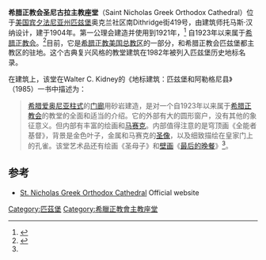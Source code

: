 {{Infobox historic site
| name = 希腊正教会圣尼古拉主教座堂
| designation1 = PHLF
| image = StNicholasGreekOrthodoxCathedralPittsburgh.jpg
| location = [[美国|美国]][[宾夕法尼亚州|宾夕法尼亚州]][[匹兹堡|匹兹堡]]奥克兰南Dithridge街419号
| lat_degrees=40|lat_minutes=26|lat_seconds=40.08|lat_direction=N|long_degrees=79|long_minutes=56|long_seconds=59.91|long_direction=W
| coord_display = inline, title
| locmapin = Pennsylvania
| built = 1904
| architect = 托马斯·汉纳
| designation1_date =1982<ref name="PHLF">{{cite book| url=http://www.phlf.org/wp-content/uploads/2007/09/Historic-Plaques-2010b.pdf| title=Historic Landmark Plaques 1968-2009| publisher=Pittsburgh History & Landmarks Foundation| location=Pittsburgh, PA| year=2010| accessdate=2012-04-02| archive-date=2019-03-29| archive-url=https://web.archive.org/web/20190329110515/https://www.phlf.org/wp-content/uploads/2007/09/Historic-Plaques-2010b.pdf| dead-url=no}}</ref>
}}
'''希腊正教会圣尼古拉主教座堂'''（Saint Nicholas Greek Orthodox Cathedral）位于[[美国|美国]][[宾夕法尼亚州|宾夕法尼亚州]][[匹兹堡|匹兹堡]]奥克兰社区南Dithridge街419号，由建筑师托马斯·汉纳设计，建于1904年。第一公理会建造并使用到1921年，<ref name="FranklinToker">{{cite book| title=Pittsburgh: A New Portrait| first=Franklin| last=Toker| page=366| year=2009| publisher=University of Pittsburgh Press| isbn=978-0-8229-4371-6 }}</ref> 自1923年以来属于[[希腊正教会|希腊正教会]]。<ref name="WalterCKidney">{{cite book| title=Landmark Architecture: Pittsburgh and Allegheny County| last=Kidney| first=Walter| page=233| year=1985| publisher=Pittsburgh History and Landmarks Foundation| isbn=0-916670-09-0 }}</ref>目前，它是[[希腊正教美国总教区|希腊正教美国总教区]]的一部分，和希腊正教会匹兹堡都主教区的驻地。这个古典复兴风格的教堂建筑在1982年被列入匹兹堡历史地标名录。

在建筑上，该堂在Walter C. Kidney的《地标建筑：匹兹堡和阿勒格尼县》（1985）一书中描述为：
<blockquote>[[希腊|希腊]][[爱奥尼亚柱式|爱奥尼亚柱式]]的[[门廊|门廊]]用砂岩建造，是对一个自1923年以来属于[[希腊正教会|希腊正教会]]的教堂的全面和适当的介绍。它的外部有大的圆形窗户，没有其他的象征意义。但内部有丰富的绘画和[[马赛克|马赛克]]。内部值得注意的是穹顶画《全能者基督》，背景是金色叶子，金属和马赛克的[[圣像|圣像]]，以及细致描绘在皇家门上的孔雀。该堂艺术品还有绘画《圣母子》和[[壁画|壁画]]《[[最后的晚餐|最后的晚餐]]》<ref name=WalterCKidney/>。</blockquote>

==参考==
{{Reflist}}
*[http://www.stnickspgh.org/ St. Nicholas Greek Orthodox Cathedral] {{Wayback|url=http://www.stnickspgh.org/ |date=20201126085424 }} Official website

[[Category:匹茲堡|Category:匹茲堡]]
[[Category:希臘正教會主教座堂|Category:希臘正教會主教座堂]]